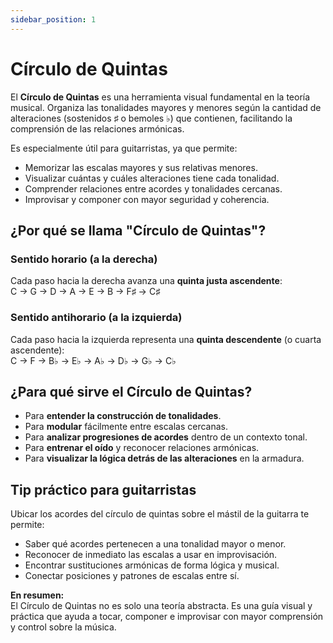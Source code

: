 ```yaml
---
sidebar_position: 1
---
```


# Círculo de Quintas

El **Círculo de Quintas** es una herramienta visual fundamental en la teoría musical. Organiza las tonalidades mayores y menores según la cantidad de alteraciones (sostenidos ♯ o bemoles ♭) que contienen, facilitando la comprensión de las relaciones armónicas.

Es especialmente útil para guitarristas, ya que permite:

- Memorizar las escalas mayores y sus relativas menores.
- Visualizar cuántas y cuáles alteraciones tiene cada tonalidad.
- Comprender relaciones entre acordes y tonalidades cercanas.
- Improvisar y componer con mayor seguridad y coherencia.

<CircleOfFifths />

## ¿Por qué se llama "Círculo de Quintas"?

### Sentido horario (a la derecha)

Cada paso hacia la derecha avanza una **quinta justa ascendente**:  
C → G → D → A → E → B → F♯ → C♯

### Sentido antihorario (a la izquierda)

Cada paso hacia la izquierda representa una **quinta descendente** (o cuarta ascendente):  
C → F → B♭ → E♭ → A♭ → D♭ → G♭ → C♭

## ¿Para qué sirve el Círculo de Quintas?

- Para **entender la construcción de tonalidades**.
- Para **modular** fácilmente entre escalas cercanas.
- Para **analizar progresiones de acordes** dentro de un contexto tonal.
- Para **entrenar el oído** y reconocer relaciones armónicas.
- Para **visualizar la lógica detrás de las alteraciones** en la armadura.

## Tip práctico para guitarristas

Ubicar los acordes del círculo de quintas sobre el mástil de la guitarra te permite:

- Saber qué acordes pertenecen a una tonalidad mayor o menor.
- Reconocer de inmediato las escalas a usar en improvisación.
- Encontrar sustituciones armónicas de forma lógica y musical.
- Conectar posiciones y patrones de escalas entre sí.

**En resumen:**  
El Círculo de Quintas no es solo una teoría abstracta. Es una guía visual y práctica que ayuda a tocar, componer e improvisar con mayor comprensión y control sobre la música.

<DonateButton />
<Comments />
